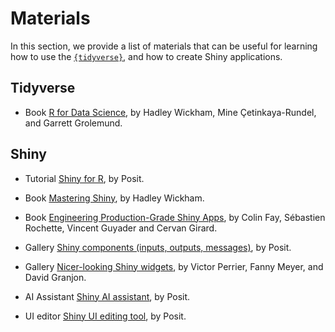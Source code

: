 # Materials {.unnumbered}

In this section, we provide a list of materials that can be useful for learning how to use the [`{tidyverse}`](https://www.tidyverse.org/), and how to create Shiny applications.

## Tidyverse

-   Book [R for Data Science](https://r4ds.hadley.nz/), by Hadley Wickham, Mine Çetinkaya-Rundel, and Garrett Grolemund.

## Shiny

-   Tutorial [Shiny for R](https://shiny.posit.co/r/getstarted/shiny-basics/lesson1/), by Posit.

-   Book [Mastering Shiny](https://mastering-shiny.org/), by Hadley Wickham.

-   Book [Engineering Production-Grade Shiny Apps](https://engineering-shiny.org/), by Colin Fay, Sébastien Rochette, Vincent Guyader and Cervan Girard.

-   Gallery [Shiny components (inputs, outputs, messages)](https://shiny.posit.co/r/components/), by Posit.

-   Gallery [Nicer-looking Shiny widgets](https://dreamrs.github.io/shinyWidgets/), by Victor Perrier, Fanny Meyer, and David Granjon.

-   AI Assistant [Shiny AI assistant](https://gallery.shinyapps.io/assistant/), by Posit.

-   UI editor [Shiny UI editing tool](https://rstudio.github.io/shinyuieditor/), by Posit.
